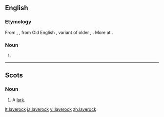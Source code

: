 ==English==

===Etymology===
From {{etyl|enm}} {{term|laveroc|lang=enm}}, {{term|laverke|lang=enm}}, from Old English {{term|laferce|lāferce|lang=ang}}, variant of older {{term|lawerce|lāwerce|lang=ang}}, {{term|laewerce|lǣwerce|lang=ang}}. More at {{l|en|lark}}.

===Noun===
{{en-noun}}

# {{alternative form of|[[lark]]}}

----

==Scots==

===Noun===
{{sco-noun}}

#A [[lark]].

[[lt:laverock]]
[[ja:laverock]]
[[vi:laverock]]
[[zh:laverock]]